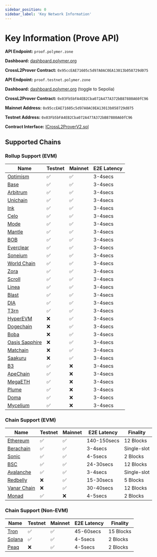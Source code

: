 ```yaml
---
sidebar_position: 0
sidebar_label: 'Key Network Information'
---
```



# Key Information (Prove API)

<Tabs>
  <TabItem value="mainnet" label="Mainnet">
    
**API Endpoint:** `proof.polymer.zone`

**Dashboard:** [dashboard.polymer.org](https://dashboard.polymerlabs.org/)

**CrossL2Prover Contract:** `0x95ccEAE71605c5d97A0AC0EA13013b058729d075`

  </TabItem>
  <TabItem value="testnet" label="Testnet (Sepolia)">
    
**API Endpoint:** `proof.testnet.polymer.zone`

**Dashboard:** [dashboard.polymer.org](https://dashboard.polymerlabs.org/) (toggle to Sepolia)


**CrossL2Prover Contract:** `0x03Fb5bFA4EB2Cba072A477A372bB87880A60fC96`

  </TabItem>
  <TabItem value="contract" label="Contract Information">
    
**Mainnet Address:** `0x95ccEAE71605c5d97A0AC0EA13013b058729d075`

**Testnet Address:** `0x03Fb5bFA4EB2Cba072A477A372bB87880A60fC96`

**Contract Interface:** [ICrossL2ProverV2.sol](https://github.com/polymerdao/prover-contracts/blob/e4fb42cc7a6b4b90bf3ec095a8a05c2129eab343/contracts/interfaces/ICrossL2ProverV2.sol)


  </TabItem>
</Tabs>

## Supported Chains

### Rollup Support (EVM)

| Name | Testnet | Mainnet | E2E Latency |
| --- | --- | --- | --- |
| [Optimism](https://docs.optimism.io/chain/networks#op-sepolia) | ✅ | ✅ | 3-4secs |
| [Base](https://docs.base.org/network-information#base-testnet-sepolia) | ✅ | ✅ | 3-4secs |
| [Arbitrum](https://docs.arbitrum.io/build-decentralized-apps/reference/node-providers) | ✅ | ✅ | 3-4secs |
| [Unichain](https://docs.unichain.org/docs/technical-information/network-information) | ✅ | ✅ | 3-4secs |
| [Ink](https://docs.inkonchain.com/general/network-information) | ✅ | ✅ | 3-4secs |
| [Celo](https://docs.celo.org/network) | ✅ | ✅ | 3-4secs |
| [Mode](https://docs.mode.network/user-guides/network-details) | ✅ | ✅ | 3-4secs |
| [Mantle](https://docs.mantle.xyz/network/for-developers/resources-and-tooling/node-endpoints-and-providers) | ✅ | ✅ | 3-4secs |
| [BOB](https://docs.gobob.xyz/learn/user-guides/networks) | ✅ | ✅ | 3-4secs |
| [Everclear](https://docs.everclear.org/resources/contracts/testnet) | ✅ | ✅ | 3-4secs |
| [Soneium](https://docs.soneium.org/docs/builders/overview) | ✅ | ✅ | 3-4secs |
| [World Chain](https://docs.world.org/world-chain/quick-start/info) | ✅ | ✅ | 3-4secs |
| [Zora](https://docs.zora.co/zora-network/network) | ✅ | ✅ | 3-4secs |
| [Scroll](https://docs.scroll.io/en/developers/scroll-contracts/) | ✅ | ✅ | 3-4secs |
| [Linea](https://docs.linea.build/get-started/build/network-info) | ✅ | ✅ | 3-4secs |
| [Blast](https://docs.blast.io/building/network-information) | ✅ | ✅ | 3-4secs |
| [DIA](https://docs.diadata.org/resources/chain-information) | ✅ | ✅ | 3-4secs |
| [T3rn](https://docs.t3rn.io/connect-to-t3rn) | ✅ | ✅ | 3-4secs |
| [HyperEVM](https://hyperliquid.gitbook.io/hyperliquid-docs/for-developers/hyperevm) | ❌ | ✅ | 3-4secs |
| [Dogechain](https://explorer.dogechain.dog/) | ❌ | ✅ | 3-4secs |
| [Boba](https://docs.boba.network/addresses/network-eth#mainnet-288) | ❌ | ✅ | 3-4secs |
| [Oasis Sapphire](https://explorer.oasis.io/) | ❌ | ✅ | 3-4secs |
| [Matchain](https://matchscan.io/) | ❌ | ✅ | 3-4secs |
| [Saakuru](https://explorer.saakuru.network/) | ❌ | ✅ | 3-4secs |
| [B3 ](https://docs.b3.fun/mainnet) | ✅ | ❌ | 3-4secs |
| [ApeChain ](https://docs.apechain.com/metamask) | ✅ | ❌ | 3-4secs |
| [MegaETH ](https://docs.megaeth.com/) | ✅ | ❌ | 3-4secs |
| [Plume ](https://docs.plumenetwork.xyz/plume/developers/plume-testnet-details) | ✅ | ❌ | 3-4secs |
| [Doma ](https://docs.d3.app/) | ✅ | ❌ | 3-4secs |
| [Mycelium ](https://mycelium-docs.pages.dev/docs/tools/rpc) | ✅ | ❌ | 3-4secs |


### Chain Support (EVM)

| Name | Testnet | Mainnet | E2E Latency | Finality |
| --- | --- | --- | --- | --- |
| [Ethereum](https://ethereum.org/en/developers/docs/networks/) | ✅ | ✅ | 140-150secs | 12 Blocks |
| [Berachain](https://docs.berachain.com/developers/network-configurations) | ✅ | ✅ | 3-4secs | Single-slot |
| [Sonic](https://docs.soniclabs.com/sonic/build-on-sonic/tooling-and-infra) | ✅ | ✅ | 4-5secs | 2 Blocks |
| [BSC](https://docs.bnbchain.org/bnb-smart-chain/developers/json_rpc/json-rpc-endpoint/#bsc-mainnet-chainid-0x38-56-in-decimal) | ✅ | ✅ | 24-30secs | 12 Blocks |
| [Avalanche](https://build.avax.network/docs/quick-start/networks/mainnet) | ✅ | ✅ | 3-4secs | Single-slot |
| [Redbelly](https://redbelly.routescan.io/) | ❌ | ✅ | 15-30secs | 5 Blocks |
| [Vanar Chain](https://explorer.vanarchain.com/) | ❌ | ✅ | 30-40secs | 12 Blocks |
| [Monad](https://docs.monad.xyz/developer-essentials/network-information) | ✅ | ❌ | 4-5secs | 2 Blocks |

### Chain Support (Non-EVM)

| Name | Testnet | Mainnet | E2E Latency | Finality |
| --- | --- | --- | --- | --- |
| [Tron](https://developers.tron.network/docs/networks) | ✅ | ✅ | 45-60secs | 15 Blocks |
| [Solana](https://solana.com/rpc) | ✅ | ✅ | 4-5secs | 2 Blocks |
| [Peaq](https://peaq.subscan.io/) | ❌ | ✅ | 4-5secs | 2 Blocks |



